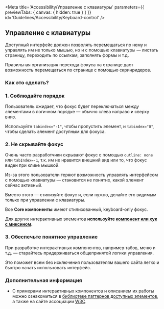 
<Meta
    title='Accessibility/Управление с клавиатуры'
    parameters={{ previewTabs: { canvas: { hidden: true } } }}
    id='Guidelines/Accessibility/Keyboard-control'
/>

## Управление с клавиатуры

Доступный интерфейс должен позволять перемещаться по нему и управлять им не только мышью, но и с помощью клавиатуры — листать страницу, переходить по ссылкам, заполнять формы и т.д.

Правильная организация перехода фокуса на странице даст возможность перемещаться по странице с помощью скринридеров.

### Как это сделать?

### 1. Соблюдайте порядок

Пользователь ожидает, что фокус будет переключаться между элементами в логичном порядке — обычно слева направо и сверху вниз.

Используйте `tabindex="-1"`, чтобы пропустить элемент, и `tabindex="0"`, чтобы сделать элемент доступным для фокуса.

### 2. Не скрывайте фокус

Очень часто разработчики скрывают фокус с помощью `outline: none` или `tabIndex=-1`, т.к. им не нравится внешний вид или то, что фокус виден при клике мышкой.

Из-за этого пользователи теряют возможность управлять интерфейсом с помощью клавиатуры — становится не понятно, какой элемент сейчас активный.

Вместо этого — стилизуйте фокус и, если нужно, делайте его видимым только при управлении с клавиатуры.

Все **Core компоненты** имеют стилизованный, keyboard-only фокус.

Для других интерактивных элементов **используйте [компонент или хук с миксином](/docs/keyboardfocusable--page)**.

### 3. Обеспечьте понятное управление

При разработке интерактивных компонентов, например табов, меню и т.д. — старайтесь придерживаться общепринятой логики управления.

Это поможет всем без исключения пользователям вашего сайта легко и быстро начать использовать интерфейс.

### Дополнительная информация

-   С примерами интерактивных компонентов и описанием их работы можно ознакомиться в [библиотеке паттернов доступных элементов](https://inclusive-components.design/), а также на сайте ассоциации [W3C](https://w3c.github.io/aria-practices/).
